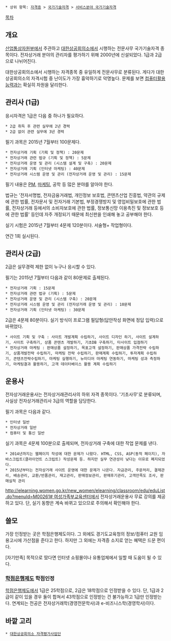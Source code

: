  * 상위 항목: [[자격증]] > [[국가기술자격]] > [[서비스분야 국가기술자격]]

[[목차]]

== 개요 ==
[[산업통상자원부]]에서 주관하고 [[대한상공회의소]]에서 시행하는 전문사무 국가기술자격 종목이다. 전자상거래 분야의 관리자를 평가하기 위해 2000년에 신설되었다. 1급과 2급으로 나뉘어진다. 

대한상공회의소에서 시행하는 자격종목 중 유일하게 전문사무로 분류된다. 게다가 대한상공회의소의 자격시험 중 난이도가 가장 흉악하기로 악명높다. 문제를 보면 [[컴퓨터활용능력]]과는 확실히 차원을 달리한다.

== 관리사 (1급) ==
응시자격은 1급은 다음 중 하나가 필요하다.
 * 2급 취득 후 관련 실무에 2년 경력
 * 2급 없이 관련 실무에 3년 경력

필기 과목은 2015년 7월부터 100문제다.
 * 전자상거래 기획 (기획 및 정책) : 20문제
 * 전자상거래 관련 법규 (기획 및 정책) : 5문제
 * 전자상거래 운영 및 관리 (시스템 설계 및 구축) : 20문제
 * 전자상거래 기획 (인터넷 마케팅) : 40문제
 * 전자상거래 시스템 운영 및 관리 (전자상거래 운영 및 관리) : 15문제

필기 내용은 [[PM]], [[마케팅]], 공학 등 많은 분야를 알아야 한다.

법규는 '전자서명법, 전자금융거래법, 개인정보 보호법, 콘텐츠산업 진흥법, 약관의 규제에 관한 법률, 전자문서 및 전자거래 기본법, 부정경쟁방지 및 영업비밀보호에 관한 법률, 전자상거래 등에서의 소비자보호에 관한 법률, 정보통신망 이용촉진 및 정보보호 등에 관한 법률' 등인데 자주 개정되기 때문에 최신판을 인쇄해 놓고 공부해야 한다.

실기 시험은 2015년 7월부터 4문제 120분이다. 서술형+ 작업형이다.

연간 1회 실시된다.

== 관리사 (2급) ==
2급은 실무경력 제한 없이 누구나 응시할 수 있다.

필기는 2015년 7월부터 다음과 같이 80문제로 출제된다.
 * 전자상거래 기획 : 15문제
 * 전자상거래 관련 법규 (기획) : 5문제
 * 전자상거래 운영 및 관리 (시스템 구축) : 20문제
 * 전자상거래 시스템 운영 및 관리 (전자상거래 운영 및 관리) : 10문제
 * 전자상거래 기획 (인터넷 마케팅) : 30문제

2급은 4문제 80분이다. 실기 방식이 프로그램 필답형(답안작성 화면에 정답 입력)으로 바뀌었다.
 * 사이트 기획 및 구축 : 사이트 개발계획 수립하기, 사이트 디자인 하기, 사이트 설계하기, 사이트 구축하기, 상품 콘텐츠 개발하기, 기초DB 구축하기, 타사이트 입점하기
 * 전자상거래 마케팅 : 판매상품 설정하기, 목표고객 설정하기, 판매상품 가격전략 수립하기, 상품개발전략 수립하기, 마케팅 전략 수립하기, 판매계획 수립하기, 투자계획 수립하기, 콘텐츠전략수립하기, 마케팅 실행하기, 뉴미디어 마케팅 연동하기, 마케팅 성과 측정하기, 마케팅결과 활용하기, 고객 데이터베이스 활용 계획 수립하기

== 운용사 ==
전자상거래운용사는 전자상거래관리사의 하위 자격 종목이다. '기초사무'로 분류되며, 사실상 전자상거래관리사 3급의 역할을 담당한다.

필기 과목은 다음과 같다.
 * 인터넷 일반
 * 전자상거래 일반
 * 컴퓨터 및 통신 일반

실기 과목은 4문제 100분으로 출제되며, 전자상거래 구축에 대한 작업 문제를 낸다.
 * 2014년까지는 웹페이지 작성에 대한 문제가 나왔다. HTML, CSS, ASP(동적 페이지), 자바스크립트(클라이언트 스크립트) 작성문제 등. 하지만 실무 연관성이 낮다는 이유로 폐지되었다.
 * 2015년부터는 전자상거래 사이트 운영에 대한 문제가 나온다. 자금관리, 주문처리, 결제관리, 배송관리, 교환/반품관리, 재고관리, 판매정보관리, 판매후기관리, 고객만족도 조사, 판매실적 관리

[[http://elearning.women.go.kr/new_women/elearning/classroom/edu/eduList.do?menuId=M00261# 여성가족부교육센터]]에서 전자상거래운용사 무료 강의를 제공하고 있다. 단, 실기 동향은 계속 바뀌고 있으므로 주의해서 확인해야 한다.
== 쓸모 ==
가장 인정받는 곳은 학점은행제도이다. 그 외에도 경기도교육청의 정보/컴퓨터 교원 임용고시에 가산점을 준다고 한다. 하지만 그 외에는 자격증 소지로 얻는 혜택은 드문 편이다.

[자기만족] 목적으로 땄다면 인터넷 쇼핑몰이나 유통업체에서 일할 때 도움이 될 수 있다.

=== [[학점은행제도]] 학점인정 ===
[[학점은행제도]]에서 1급은 25학점으로, 2급은 18학점으로 인정받을 수 있다. 단, 1급과 2급이 같이 있을 경우 둘이 합쳐서 43학점으로 인정받는 건 불가능하고 1급만 인정받는다. 연계되는 전공은 전자상거래학(경영전문학사)과 e-비즈니스학(경영학사)이다.

== 바깥 고리 ==
 * [http://license.korcham.net/index.jsp 대한상공회의소 자격평가사업단]
